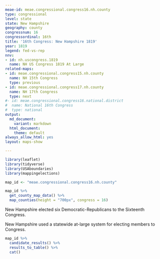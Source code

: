 ```yaml
---
meae-id: meae.congressional.congress16.nh.county
type: congressional
level: state
state: New Hampshire
geography: county
congressnum: 16
congressordinal: 16th
title: '16th Congress: New Hampshire 1819'
year: 1819
legend: fed-vs-rep
nnv:
- id: nh.uscongress.1819
  name: NH US Congress 1819 At Large
related-maps:
- id: meae.congressional.congress15.nh.county
  name: NH 15th Congress
  type: previous
- id: meae.congressional.congress17.nh.county
  name: NH 17th Congress
  type: next
#- id: meae.congressional.congress16.national.district
#  name: National 16th Congress
#  type: national
output:
  md_document:
    variant: markdown
  html_document:
    theme: default
always_allow_html: yes
layout: maps-show

---
```


```r
library(leaflet)
library(tidyverse)
library(USAboundaries)
library(mappingelections)

map_id <- "meae.congressional.congress16.nh.county"
```

<div class="map">

```r
map_id %>%
  get_county_map_data() %>%
  map_counties(height = "700px", congress = 16)
```

</div>

New Hampshire elected six Democratic-Republicans to the Sixteenth Congress.

New Hampshire used a statewide at-large system for electing members to Congress. 

<div class="results-table">

```r
map_id %>%
  candidate_results() %>%
  results_to_table() %>%
  cat()
```

</div>
